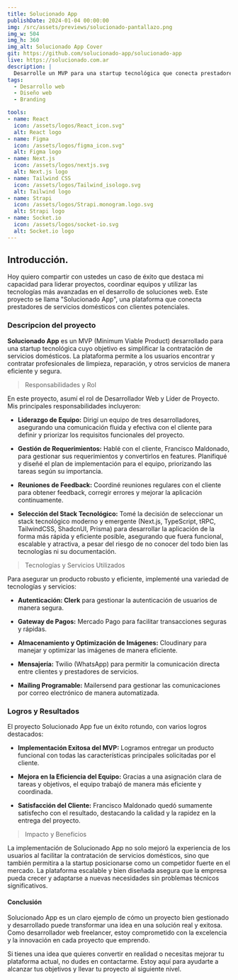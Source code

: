 ```yaml
---
title: Solucionado App
publishDate: 2024-01-04 00:00:00
img: /src/assets/previews/solucionado-pantallazo.png
img_w: 504
img_h: 360
img_alt: Solucionado App Cover
git: https://github.com/solucionado-app/solucionado-app
live: https://solucionado.com.ar
description: |
  Desarrolle un MVP para una startup tecnológica que conecta prestadores de servicios domésticos con clientes potenciales.
tags:
  - Desarrollo web
  - Diseño web
  - Branding

tools:
- name: React
  icon: /assets/logos/React_icon.svg"
  alt: React logo
- name: Figma
  icon: /assets/logos/figma_icon.svg"
  alt: Figma logo
- name: Next.js
  icon: /assets/logos/nextjs.svg
  alt: Next.js logo
- name: Tailwind CSS
  icon: /assets/logos/Tailwind_isologo.svg
  alt: Tailwind logo
- name: Strapi
  icon: /assets/logos/Strapi.monogram.logo.svg
  alt: Strapi logo
- name: Socket.io
  icon: /assets/logos/socket-io.svg
  alt: Socket.io logo
---
```




## Introducción.

Hoy quiero compartir con ustedes un caso de éxito que destaca mi capacidad para liderar proyectos, coordinar equipos y utilizar las tecnologías más avanzadas en el desarrollo de soluciones web. Este proyecto se llama "Solucionado App", una plataforma que conecta prestadores de servicios domésticos con clientes potenciales.


### Descripcion del proyecto

**Solucionado App** es un MVP (Minimum Viable Product) desarrollado para una startup tecnológica cuyo objetivo es simplificar la contratación de servicios domésticos. La plataforma permite a los usuarios encontrar y contratar profesionales de limpieza, reparación, y otros servicios de manera eficiente y segura.


> Responsabilidades y Rol

En este proyecto, asumí el rol de Desarrollador Web y Líder de Proyecto. Mis principales responsabilidades incluyeron:

-  **Liderazgo de Equipo:** Dirigí un equipo de tres desarrolladores, asegurando una comunicación fluida y efectiva con el cliente para definir y priorizar los requisitos funcionales del proyecto.




-  **Gestión de Requerimientos:** Hablé con el cliente, Francisco Maldonado, para gestionar sus requerimientos y convertirlos en features. Planifiqué y diseñé el plan de implementación para el equipo, priorizando las tareas según su importancia.



-  **Reuniones de Feedback:** Coordiné reuniones regulares con el cliente para obtener feedback, corregir errores y mejorar la aplicación continuamente.



-  **Selección del Stack Tecnológico:** Tomé la decisión de seleccionar un stack tecnológico moderno y emergente (Next.js, TypeScript, tRPC, TailwindCSS, ShadcnUI, Prisma) para desarrollar la aplicación de la forma más rápida y eficiente posible, asegurando que fuera funcional, escalable y atractiva, a pesar del riesgo de no conocer del todo bien las tecnologías ni su documentación.



> Tecnologías y Servicios Utilizados

Para asegurar un producto robusto y eficiente, implementé una variedad de tecnologías y servicios:

-  **Autenticación: Clerk** para gestionar la autenticación de usuarios de manera segura.


-  **Gateway de Pagos:** Mercado Pago para facilitar transacciones seguras y rápidas.
-  **Almacenamiento y Optimización de Imágenes:** Cloudinary para manejar y optimizar las imágenes de manera eficiente.


-  **Mensajería:** Twilio (WhatsApp) para permitir la comunicación directa entre clientes y prestadores de servicios.


-   **Mailing Programable:** Mailersend para gestionar las comunicaciones por correo electrónico de manera automatizada.

### Logros y Resultados
El proyecto Solucionado App fue un éxito rotundo, con varios logros destacados:

-  **Implementación Exitosa del MVP:** Logramos entregar un producto funcional con todas las características principales solicitadas por el cliente.


-  **Mejora en la Eficiencia del Equipo:** Gracias a una asignación clara de tareas y objetivos, el equipo trabajó de manera más eficiente y coordinada.


-  **Satisfacción del Cliente:** Francisco Maldonado quedó sumamente satisfecho con el resultado, destacando la calidad y la rapidez en la entrega del proyecto.


>Impacto y Beneficios

La implementación de Solucionado App no solo mejoró la experiencia de los usuarios al facilitar la contratación de servicios domésticos, sino que también permitira a la startup posicionarse como un competidor fuerte en el mercado. La plataforma escalable y bien diseñada asegura que la empresa pueda crecer y adaptarse a nuevas necesidades sin problemas técnicos significativos.


#### Conclusión

Solucionado App es un claro ejemplo de cómo un proyecto bien gestionado y desarrollado puede transformar una idea en una solución real y exitosa. Como desarrollador web freelancer, estoy comprometido con la excelencia y la innovación en cada proyecto que emprendo.


Si tienes una idea que quieres convertir en realidad o necesitas mejorar tu plataforma actual, no dudes en contactarme. Estoy aquí para ayudarte a alcanzar tus objetivos y llevar tu proyecto al siguiente nivel.

